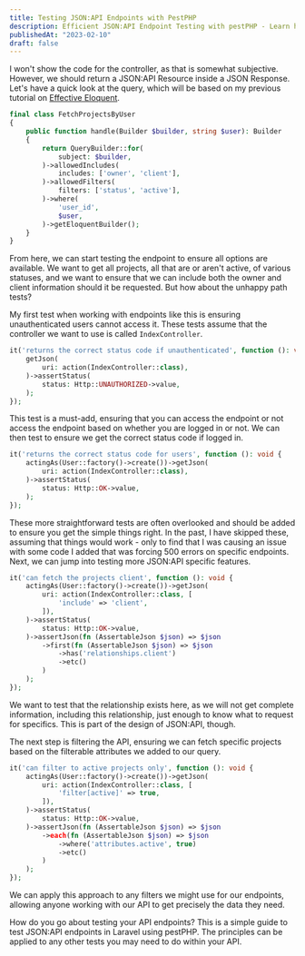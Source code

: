 ```yaml
---
title: Testing JSON:API Endpoints with PestPHP
description: Efficient JSON:API Endpoint Testing with pestPHP - Learn how to effectively test JSON:API endpoints in Laravel using pestPHP.
publishedAt: "2023-02-10"
draft: false
---
```


I won't show the code for the controller, as that is somewhat subjective. However, we should return a JSON:API Resource inside a JSON Response. Let's have a quick look at the query, which will be based on my previous tutorial on [Effective Eloquent](https://laravel-news.com/effective-eloquent).

```php
final class FetchProjectsByUser
{
	public function handle(Builder $builder, string $user): Builder
	{
		return QueryBuilder::for(
			subject: $builder,
		)->allowedIncludes(
			includes: ['owner', 'client'],
		)->allowedFilters(
			filters: ['status', 'active'],
		)->where(
			'user_id',
			$user,
		)->getEloquentBuilder();
	}
}
```

From here, we can start testing the endpoint to ensure all options are available. We want to get all projects, all that are or aren't active, of various statuses, and we want to ensure that we can include both the owner and client information should it be requested. But how about the unhappy path tests?

My first test when working with endpoints like this is ensuring unauthenticated users cannot access it. These tests assume that the controller we want to use is called `IndexController`.

```php
it('returns the correct status code if unauthenticated', function (): void {
	getJson(
		uri: action(IndexController::class),
	)->assertStatus(
		status: Http::UNAUTHORIZED->value,
	);
});
```

This test is a must-add, ensuring that you can access the endpoint or not access the endpoint based on whether you are logged in or not. We can then test to ensure we get the correct status code if logged in.

```php
it('returns the correct status code for users', function (): void {
	actingAs(User::factory()->create())->getJson(
		uri: action(IndexController::class),
	)->assertStatus(
		status: Http::OK->value,
	);
});
```

These more straightforward tests are often overlooked and should be added to ensure you get the simple things right. In the past, I have skipped these, assuming that things would work - only to find that I was causing an issue with some code I added that was forcing 500 errors on specific endpoints. Next, we can jump into testing more JSON:API specific features.

```php
it('can fetch the projects client', function (): void {
	actingAs(User::factory()->create())->getJson(
		uri: action(IndexController::class, [
			'include' => 'client',
		]),
	)->assertStatus(
		status: Http::OK->value,
	)->assertJson(fn (AssertableJson $json) => $json
		->first(fn (AssertableJson $json) => $json
			->has('relationships.client')
			->etc()
		)
	);
});
```

We want to test that the relationship exists here, as we will not get complete information, including this relationship, just enough to know what to request for specifics. This is part of the design of JSON:API, though.

The next step is filtering the API, ensuring we can fetch specific projects based on the filterable attributes we added to our query.

```php
it('can filter to active projects only', function (): void {
	actingAs(User::factory()->create())->getJson(
		uri: action(IndexController::class, [
			'filter[active]' => true,
		]),
	)->assertStatus(
		status: Http::OK->value,
	)->assertJson(fn (AssertableJson $json) => $json
		->each(fn (AssertableJson $json) => $json
			->where('attributes.active', true)
			->etc()
		)
	);
});
```

We can apply this approach to any filters we might use for our endpoints, allowing anyone working with our API to get precisely the data they need.

How do you go about testing your API endpoints? This is a simple guide to test JSON:API endpoints in Laravel using pestPHP. The principles can be applied to any other tests you may need to do within your API.
